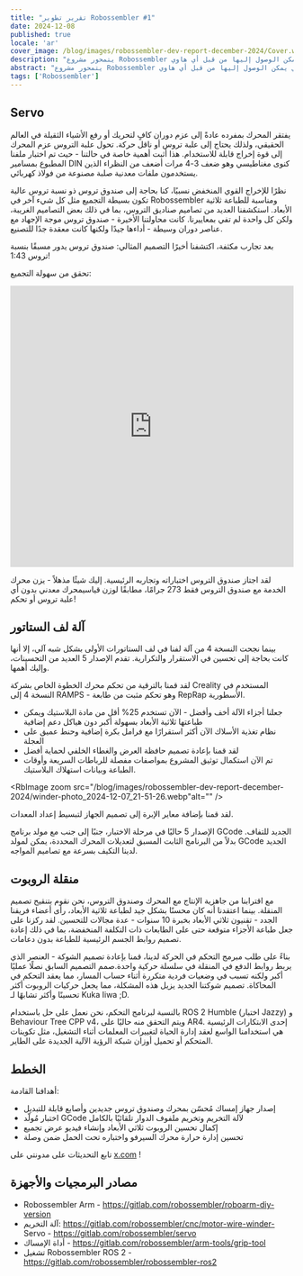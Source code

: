 ```yaml
---
title: "تقرير تطوير Robossembler #1"
date: 2024-12-08
published: true
locale: 'ar'
cover_image: /blog/images/robossembler-dev-report-december-2024/Cover.webp
description: "يتمحور مشروع Robossembler حول تطوير الروبوتات الصناعية والأدوات الخاصة بإنتاجها التي يمكن الوصول إليها من قبل أي هاوي DIY. في هذه المقالة، سنشارك تقدمنا الحالي - علبة تروس محدثة ومجربة، النسخة الخامسة من آلة التلفيف، ومنظم الروبوت مع تحسينات إضافية لطباعة ثلاثية الأبعاد!"
abstract: "يتمحور مشروع Robossembler حول تطوير الروبوتات الصناعية والأدوات الخاصة بإنتاجها التي يمكن الوصول إليها من قبل أي هاوي DIY. في هذه المقالة، سنشارك تقدمنا الحالي - علبة تروس محدثة ومجربة، النسخة الخامسة من آلة التلفيف، ومنظم الروبوت مع تحسينات إضافية لطباعة ثلاثية الأبعاد!"
tags: ['Robossembler']
---
```



## Servo

يفتقر المحرك بمفرده عادةً إلى عزم دوران كافٍ لتحريك أو رفع الأشياء الثقيلة في العالم الحقيقي، ولذلك يحتاج إلى علبة تروس أو ناقل حركة. تحول علبة التروس عزم المحرك إلى قوة إخراج قابلة للاستخدام. هذا أثبت أهمية خاصة في حالتنا - حيث تم اختبار ملفنا المطبوع بمسامير DIN كنوى مغناطيسي وهو ضعف 3-4 مرات أضعف من النظراء الذين يستخدمون ملفات معدنية صلبة مصنوعة من فولاذ كهربائي.

<RbImage zoom src="/blog/images/robossembler-dev-report-december-2024/stator-photo_2024-12-08_00-03-21.webp" alt="" />

نظرًا للإخراج القوي المنخفض نسبيًا، كنا بحاجة إلى صندوق تروس ذو نسبة تروس عالية تكون بسيطة التجميع مثل كل شيء آخر في Robossembler ومناسبة للطباعة ثلاثية الأبعاد. استكشفنا العديد من تصاميم صناديق التروس، بما في ذلك بعض التصاميم الغريبة، ولكن كل واحدة لم تفي بمعاييرنا. كانت محاولتنا الأخيرة - صندوق تروس موجة الإجهاد مع عناصر دوران وسيطة - أداءها جيدًا ولكنها كانت معقدة جدًا للتصنيع.

بعد تجارب مكثفة، اكتشفنا أخيرًا التصميم المثالي: صندوق تروس يدور مسبقًا بنسبة تروس 1:43!

<RbImage zoom src="/blog/images/robossembler-dev-report-december-2024/reducer-photo_2024-12-07_21-54-20.webp" alt="" />

تحقق من سهولة التجميع:

<iframe width="100%" height="500" src="https://www.youtube.com/embed/0vXwFmTB_L4?si=soNbSNKg9tjPWY1f" title="مشغل فيديو YouTube" frameborder="0" allow="accelerometer; autoplay; clipboard-write; encrypted-media; gyroscope; picture-in-picture; web-share" referrerpolicy="strict-origin-when-cross-origin" allowfullscreen></iframe>

لقد اجتاز صندوق التروس اختباراته وتجاربه الرئيسية. إليك شيئًا مذهلاً - يزن محرك الخدمة مع صندوق التروس فقط 273 جرامًا، مطابقًا لوزن قياسيمحرك معدني بدون أي علبة تروس أو تحكم!

<RbImage zoom src="/blog/images/robossembler-dev-report-december-2024/reducer-photo_2024-12-08_14-02-33.webp" alt="" />

## آلة لف الستاتور

بينما نجحت النسخة 4 من آلة لفنا في لف الستاتورات الأولى بشكل شبه آلي، إلا أنها كانت بحاجة إلى تحسين في الاستقرار والتكرارية. تقدم الإصدار 5 العديد من التحسينات، وإليك أهمها.

لقد قمنا بالترقية من تحكم محرك الخطوة الخاص بشركة Creality المستخدم في النسخة 4 إلى RAMPS - وهو تحكم مثبت من طابعة RepRap الأسطورية.

<RbImage zoom src="/blog/images/robossembler-dev-report-december-2024/winder-photo_2024-12-07_21-50-12.webp" alt="" />

- جعلنا أجزاء الآلة أخف وأفضل - الآن تستخدم 25% أقل من مادة البلاستيك ويمكن طباعتها ثلاثية الأبعاد بسهولة أكبر دون هياكل دعم إضافية
- نظام تغذية الأسلاك الآن أكثر استقرارًا مع فرامل بكرة إضافية وحنط عميق على العجلة
- لقد قمنا بإعادة تصميم حافظة العرض والغطاء الخلفي لحماية أفضل
- تم الآن استكمال توثيق المشروع بمواصفات مفصلة للرباطات السريعة وأوقات الطباعة وبيانات استهلاك البلاستيك.

<RbImage zoom src="/blog/images/robossembler-dev-report-december-2024/winder-photo_2024-12-07_21-51-26.webp"alt="" />

لقد قمنا بإضافة معاير الإبرة إلى تصميم الجهاز لتبسيط إعداد المعدات.

<RbImage zoom src="/blog/images/robossembler-dev-report-december-2024/winder-photo_2024-12-04_11-41-56.webp" alt="" />

الإصدار 5 حاليًا في مرحلة الاختبار، جنبًا إلى جنب مع مولد برنامج GCode الجديد للتفاف. بدلاً من البرنامج الثابت المسبق لتعديلات المحرك المحددة، يمكن لمولد GCode الجديد لدينا التكيف بسرعة مع تصاميم المواجه.

## منقلة الروبوت

مع اقترابنا من جاهزية الإنتاج مع المحرك وصندوق التروس، نحن نقوم بتنقيح تصميم المنقلة. بينما اعتقدنا أنه كان محسنًا بشكل جيد لطباعة ثلاثية الأبعاد، رأى أعضاء فريقنا الجدد - تقنيون ثلاثي الأبعاد بخبرة 10 سنوات - عدة مجالات للتحسين. لقد ركزنا على جعل طباعة الأجزاء متوقعة حتى على الطابعات ذات التكلفة المنخفضة، بما في ذلك إعادة تصميم روابط الجسم الرئيسية للطباعة بدون دعامات.

<RbImage zoom src="/blog/images/robossembler-dev-report-december-2024/3d-supports.webp" alt="" />

<RbImage zoom src="/blog/images/robossembler-dev-report-december-2024/roboarm-3d-optimize-photo_2024-11-20_15-56-53.webp" alt="" />

بناءً على طلب مبرمج التحكم في الحركة لدينا، قمنا بإعادة تصميم الشوكة - العنصر الذي يربط روابط الدفع في المنقلة في سلسلة حركية واحدة.صمم التصميم السابق نصلًا عمليًا أكبر ولكنه تسبب في وضعيات فردية متكررة أثناء حساب المسار، مما يعقد التحكم في المحاكاة. تصميم شوكتنا الجديد يزيل هذه المشكلة، مما يجعل حركيات الروبوت أكثر تحسينًا وأكثر تشابهًا لـ Kuka Iiwa ;D.

<RbImage zoom src="/blog/images/robossembler-dev-report-december-2024/fork-roboarm-photo_2024-12-07_11-39-31.webp" alt="" />

بالنسبة لبرنامج التحكم، نحن نعمل على حل باستخدام ROS 2 Humble (اختبار Jazzy) و Behaviour Tree CPP v4، ويتم التحقق منه حاليًا على AR4. إحدى الابتكارات الرئيسية هي استخدامنا الواسع لعقد إدارة الحياة لتغييرات المعلمات أثناء التشغيل، مثل تكوينات المتحكم أو تحميل أوزان شبكة الرؤية الآلية الجديدة على الطاير.

## الخطط

أهدافنا القادمة:

- إصدار جهاز إمساك مُحسّن بمحرك وصندوق تروس جديدين وأصابع قابلة للتبديل
- اختبار مُولّد GCode لآلة التخريم وتخريم ملفوف الدوار تلقائيًا بالكامل
- إكمال تحسين الروبوت ثلاثي الأبعاد وإنشاء فيديو عرض تجميع
- تحسين إدارة حرارة محرك السيرفو واختباره تحت الحمل ضمن وصلة

تابع التحديثات على مدونتي على [x.com](https://x.com/movefasta) !

## مصادر البرمجيات والأجهزة

- Robossembler Arm - https://gitlab.com/robossembler/roboarm-diy-version
- آلة التخريم: https://gitlab.com/robossembler/cnc/motor-wire-winder- Servo - https://gitlab.com/robossembler/servo
- أداة الإمساك - https://gitlab.com/robossembler/arm-tools/grip-tool
- تشغيل Robossembler ROS 2 - https://gitlab.com/robossembler/robossembler-ros2